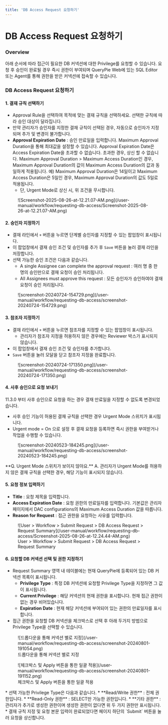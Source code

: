 ```yaml
---
title: 'DB Access Request 요청하기'
---
```



# DB Access Request 요청하기

### Overview

아래 순서에 따라 접근이 필요한 DB 커넥션에 대한 Privilege를 요청할 수 있습니다. 요청 후 승인이 완료될 경우 즉시 권한이 부여되며 QueryPie Web에 있는 SQL Editor 또는 Agent를 통해 권한을 받은 커넥션에 접속할 수 있습니다.


### DB Access Request 요청하기

#### 1. 결재 규칙 선택하기

* Approval Rule을 선택하여 목적에 맞는 결재 규칙을 선택하세요. 선택한 규칙에 따라 승인 대상이 달라집니다. 
* 만약 관리자가 승인자를 지정한 결재 규칙이 선택된 경우, 자동으로 승인자가 지정되며 추가 및 변경이 불가합니다.
*  **Approval Expiration Date** : 승인 만료일을 입력합니다. Maximum Approval Duration을 통해 최대값을 설정할 수 있습니다. Approval Expiration Date은 Access Expiration Date을 초과할 수 없습니다. 초과한 경우, 상신 할 수 없습니다. Maximum Approval Duration &gt; Maximum Access Duration인 경우, Maximum Approval Duration의 값이 Maximum Access Duration의 값과 동일하게 적용됩니다. 예) Maximum Approval Duration은 14일이고 Maximum Access Duration은 5일인 경우, Maximum Approval Duration의 값도 5일로 적용됩니다. 
    * 단, Urgent Mode로 상신 시, 위 조건을 무시합니다.

<figure data-layout="center" data-align="center">
![Screenshot-2025-08-26-at-12.21.07-AM.png](/user-manual/workflow/requesting-db-access/Screenshot-2025-08-26-at-12.21.07-AM.png)
</figure>

#### 2. 승인자 지정하기

* 결재 라인에서 `+` 버튼을 누르면 단계별 승인자를 지정할 수 있는 팝업창이 표시됩니다. 
* 이 팝업창에서 결재 승인 조건 및 승인자를 추가 후 `Save` 버튼을 눌러 결재 라인을 저장합니다.
* 선택 가능한 승인 조건은 다음과 같습니다. 
    * A single Assignee can complete the approval request : 여러 명 중 한 명의 승인만으로 결재 요청이 승인 처리됩니다.
    * All Assignees must approve this request : 모든 승인자가 승인하여야 결재 요청이 승인 처리됩니다.

<figure data-layout="center" data-align="center">
![screenshot-20240724-154729.png](/user-manual/workflow/requesting-db-access/screenshot-20240724-154729.png)
</figure>

#### 3. 참조자 지정하기

* 결재 라인에서 `+` 버튼을 누르면 참조자를 지정할 수 있는 팝업창이 표시됩니다. 
    * 관리자가 참조자 지정을 허용하지 않은 경우에는 Reviewer 박스가 표시되지 않습니다. 
* 이 팝업창에서 결재 승인 조건 및 승인자를 추가합니다. 
* `Save` 버튼을 눌러 모달을 닫고 참조자 지정을 완료합니다.

<figure data-layout="center" data-align="center">
![screenshot-20240724-171350.png](/user-manual/workflow/requesting-db-access/screenshot-20240724-171350.png)
</figure>

#### 4. 사후 승인으로 요청 보내기

<Callout type="info">
11.3.0 부터 사후 승인으로 요청을 하는 경우 결재 만료일을 지정할 수 없도록 변경되었습니다.
</Callout>

* 사후 승인 기능이 허용된 결재 규칙을 선택한 경우 Urgent Mode 스위치가 표시됩니다. 
* Urgent mode = On 으로 설정 후 결재 요청을 등록하면 즉시 권한을 부여받거나 작업을 수행할 수 있습니다.

<figure data-layout="center" data-align="center">
![screenshot-20240523-184245.png](/user-manual/workflow/requesting-db-access/screenshot-20240523-184245.png)
</figure>

<Callout type="important">
**Q. Urgent Mode 스위치가 보이지 않아요.**
A. 관리자가 Urgent Mode를 허용하지 않은 결재 규칙을 선택한 경우, 해당 기능이 표시되지 않습니다.
</Callout>

#### 5. 요청 정보 입력하기

*  **Title**  : 요청 제목을 입력합니다. 
*  **Access Expiration Date**  : 요청 권한의 만료일자를 입력합니다. 기본값은 관리자 페이지에서 DAC configurations의 Maximum Access Duration 값을 따릅니다. 
*  **Reason for Request**  : 접근 권한을 요청하는 사유를 입력합니다. 

<figure data-layout="center" data-align="center">
![User &gt; Workflow &gt; Submit Request &gt; DB Access Request &gt; Request Summary](/user-manual/workflow/requesting-db-access/Screenshot-2025-08-26-at-12.24.44-AM.png)
<figcaption>
User &gt; Workflow &gt; Submit Request &gt; DB Access Request &gt; Request Summary
</figcaption>
</figure>

#### 6. 요청할 DB 커넥션 선택 및 권한 지정하기

* Request Summary 영역 내 테이블에는 현재 QueryPie에 등록되어 있는 DB 커넥션 목록이 표시됩니다. 
    *  **Privilege Type**  : 특정 DB 커넥션에 요청할 Privilege Type을 지정하면 그 값이 표시됩니다. 
    *  **Current Privilege**  : 해당 커넥션의 현재 권한을 표시합니다. 현재 접근 권한이 없는 경우 비어있습니다.
    *  **Expiration Date**  : 현재 해당 커넥션에 부여되어 있는 권한의 만료일자를 표시합니다.
* 접근 권한을 요청할 DB 커넥션을 체크박스로 선택 후 아래 두가지 방법으로 Privilege Type을 선택할 수 있습니다.
<figure data-layout="center" data-align="center">
![드롭다운을 통해 커넥션 별로 지정](/user-manual/workflow/requesting-db-access/screenshot-20240801-191054.png)
<figcaption>
드롭다운을 통해 커넥션 별로 지정
</figcaption>
</figure>
<figure data-layout="center" data-align="center">
![체크박스 및 Apply 버튼을 통한 일괄 적용](/user-manual/workflow/requesting-db-access/screenshot-20240801-191152.png)
<figcaption>
체크박스 및 Apply 버튼을 통한 일괄 적용
</figcaption>
</figure>
* 선택 가능한 Privilege Type은 다음과 같습니다. 
    *  **Read/Write 권한**  : 전체 권한입니다. 
    *  **Read-Only 권한**  : SELECT만 가능한 권한입니다.
    *  **기타 권한**  : 관리자가 추가로 생성한 권한이며 생성한 권한이 없다면 위 두 가지 권한만 표시됩니다. 
* 결재 규칙 지정 및 요청 본문 입력이 완료되었다면 페이지 하단의 `Submit` 버튼을 눌러 요청을 상신합니다.
